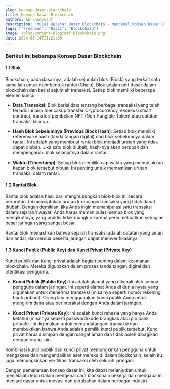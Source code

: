 ```yaml
---
slug: konsep-dasar-blockchain
title: Konsep Dasar Blockchain
authors: abrahamyusuf
description: "Mulai Belajar Dasar Blockchain - Mengenal Konsep Dasar Blockchain"
tags: ["Freshman", "Basic", "Blockchain"]
image: /blog/content-blog/wtf-blockchain.png
date: 2024-08-14T21:21:30
---
```




### Berikut ini beberapa Konsep Dasar Blockchain

#### 1.1 Blok

Blockchain, pada dasarnya, adalah sejumlah blok (Block) yang terkait satu sama lain untuk membentuk rantai (Chain). Blok adalah unit dasar dalam blockchain dan berisi sejumlah transaksi. Setiap blok memiliki beberapa elemen kunci:

- **Data Transaksi**: Blok berisi data tentang berbagai transaksi yang telah terjadi. Ini bisa mencakup transfer Cryptocurrency, eksekusi smart contract, transfer/ pembelian NFT (Non-Fungible Token) atau catatan transaksi lainnya.

- **Hash Blok Sebelumnya (Previous Block Hash)**: Setiap blok memiliki referensi ke hash (tanda tangan digital) dari blok sebelumnya dalam rantai. Ini adalah yang membuat rantai blok menjadi urutan yang tidak dapat diubah. Jika satu blok diubah, hash-nya akan berubah dan mempengaruhi blok selanjutnya dalam rantai.

- **Waktu (Timestamp)**: Setiap blok memiliki cap waktu yang menunjukkan kapan blok tersebut dibuat. Ini penting untuk memastikan urutan transaksi dalam rantai.

#### 1.2 Rantai Blok

Rantai blok adalah hasil dari menghubungkan blok-blok ini secara berurutan. Ini menciptakan urutan kronologis transaksi yang tidak dapat diubah. Dengan demikian, jika Anda ingin memanipulasi satu transaksi dalam sejarah/riwayat, Anda harus memanipulasi semua blok yang mengikutinya, yang praktis tidak mungkin karena perlu melibatkan sebagian besar jaringan yang sangat besar.

Rantai blok memastikan bahwa sejarah transaksi adalah catatan yang aman dan andal, dan semua peserta jaringan dapat memverifikasinya.

#### 1.3 Kunci Publik (Public Key) dan Kunci Privat (Private Key)

Kunci publik dan kunci privat adalah bagian penting dalam keamanan blockchain. Mereka digunakan dalam proses tanda tangan digital dan otentikasi pengguna. 

- **Kunci Publik (Public Key)**: Ini adalah alamat yang dikenali oleh semua pengguna dalam jaringan. Ini seperti alamat Anda di dunia nyata yang digunakan untuk menerima transaksi (misalnya seperti nomor rekening bank pribadi). Orang lain menggunakan kunci publik Anda untuk mengirim dana atau berinteraksi dengan Anda dalam jaringan.

- **Kunci Privat (Private Key)**: Ini adalah kunci rahasia yang hanya Anda ketahui (misalnya seperti password/kode brangkas atau pin bank pribadi). Ini digunakan untuk menandatangani transaksi dan membuktikan bahwa Anda adalah pemilik kunci publik tersebut. Kunci privat harus disimpan dengan sangat aman dan tidak boleh dibagikan dengan orang lain.

Kombinasi kunci publik dan kunci privat memungkinkan pengguna untuk mengakses dan mengendalikan aset mereka di dalam blockchain, selain itu juga memungkinkan verifikasi transaksi oleh seluruh jaringan.

Dengan pemahaman konsep dasar ini, kita dapat melanjutkan untuk menjelajahi lebih dalam mengenai cara blockchain bekerja dan mengapa ini menjadi dasar untuk inovasi dan perubahan dalam berbagai industri.
